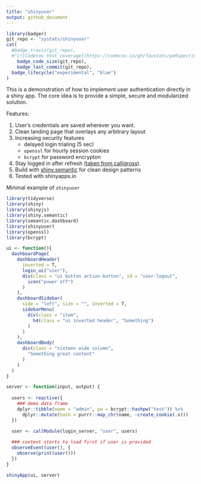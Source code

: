 ```yaml
---
title: "shinyuser"
output: github_document
---
```



```r
library(badger)
git_repo <- "systats/shinyuser"
cat(
  #badge_travis(git_repo),
  #"[![Codecov test coverage](https://codecov.io/gh/favstats/peRspective/branch/master/graph/badge.svg)](https://codecov.io/gh/favstats/peRspective?branch=master)",
	badge_code_size(git_repo),
	badge_last_commit(git_repo),
  badge_lifecycle("experimental", "blue")
)
```

This is a demonstration of how to implement user authentication directly in a shiny app. The core idea is to provide a simple, secure and modularized solution.  

Features:

1. User's credentials are saved wherever you want.
2. Clean landing page that overlays any arbitrary layout
3. Increasing security features
    + delayed login trialing (5 sec)
    + `openssl` for hourly session cookies
    + `bcrypt` for password encrypton
3. Stay logged in after refresh ([taken from calligross](https://gist.github.com/calligross/e779281b500eb93ee9e42e4d72448189)).
4. Build with [shiny.semantic](https://github.com/Appsilon/shiny.semantic) for clean design patterns
5. Tested with shinyapps.io


Minimal example of `shinyuser`

```r
library(tidyverse)
library(shiny)
library(shinyjs)
library(shiny.semantic)
library(semantic.dashboard)
library(shinyuser)
library(openssl)
library(bcrypt)

ui <- function(){
  dashboardPage(
    dashboardHeader(
      inverted = T,
      login_ui("user"),
      div(class = "ui button action-button", id = "user-logout", 
        icon("power off")
      )
    ),
    dashboardSidebar(
      side = "left", size = "", inverted = T,
      sidebarMenu(
        div(class = "item",
          h4(class = "ui inverted header", "Something")
        )
      )
    ),
    dashboardBody(
      div(class = "sixteen wide column",
        "Something great content"
      )
    )
  )
}

server <- function(input, output) {
  
  users <- reactive({ 
    ### demo data frame
    dplyr::tibble(name = "admin", pw = bcrypt::hashpw("test")) %>% 
      dplyr::mutate(hash = purrr::map_chr(name, ~create_cookie(.x)))
  })
  
  user <- callModule(login_server, "user", users)

  ### content starts to load first if user is provided
  observeEvent(user(), {
    observe(print(user()))
  })
}

shinyApp(ui, server)
```

<!-- <img src = "demo.gif"> <!-- width = "80%" --> 
